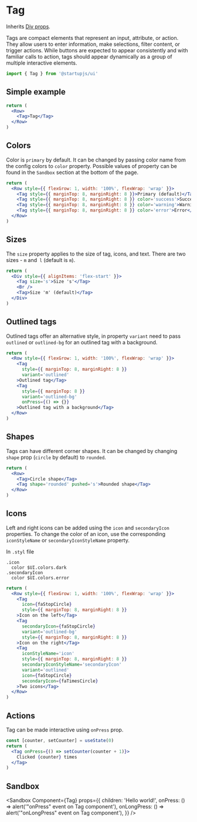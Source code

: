 
# Tag

Inherits [Div props](/docs/components/Div).

Tags are compact elements that represent an input, attribute, or action. They allow users to enter information, make selections, filter content, or trigger actions. While buttons are expected to appear consistently and with familiar calls to action, tags should appear dynamically as a group of multiple interactive elements.

```jsx
import { Tag } from '@startupjs/ui'
```

## Simple example

```jsx example
return (
  <Row>
    <Tag>Tag</Tag>
  </Row>
)
```

## Colors

Color is `primary` by default. It can be changed by passing color name from the config colors to `color` property. Possible values of property can be found in the `Sandbox` section at the bottom of the page.

```jsx example
return (
  <Row style={{ flexGrow: 1, width: '100%', flexWrap: 'wrap' }}>
    <Tag style={{ marginTop: 8, marginRight: 8 }}>Primary (default)</Tag>
    <Tag style={{ marginTop: 8, marginRight: 8 }} color='success'>Success</Tag>
    <Tag style={{ marginTop: 8, marginRight: 8 }} color='warning'>Warning</Tag>
    <Tag style={{ marginTop: 8, marginRight: 8 }} color='error'>Error</Tag>
  </Row>
)
```

## Sizes

The `size` property applies to the size of tag, icons, and text. There are two sizes - `m` and` l` (default is `m`).

```jsx example
return (
  <Div style={{ alignItems: 'flex-start' }}>
    <Tag size='s'>Size 's'</Tag>
    <Br />
    <Tag>Size 'm' (default)</Tag>
  </Div>
)
```

## Outlined tags

Outlined tags offer an alternative style, in property `variant` need to pass `outlined` or `outlined-bg` for an outlined tag with a background.

```jsx example
return (
  <Row style={{ flexGrow: 1, width: '100%', flexWrap: 'wrap' }}>
    <Tag
      style={{ marginTop: 8, marginRight: 8 }}
      variant='outlined'
    >Outlined tag</Tag>
    <Tag
      style={{ marginTop: 8 }}
      variant='outlined-bg'
      onPress={() => {}}
    >Outlined tag with a background</Tag>
  </Row>
)
```

## Shapes

Tags can have different corner shapes. It can be changed by changing `shape` prop (`circle` by default) to `rounded`.

```jsx example
return (
  <Row>
    <Tag>Circle shape</Tag>
    <Tag shape='rounded' pushed='s'>Rounded shape</Tag>
  </Row>
)
```

## Icons

Left and right icons can be added using the `icon` and `secondaryIcon` properties. To change the color of an icon, use the corresponding `iconStyleName` or `secondaryIconStyleName` property.

In `.styl` file
```stylus
.icon
  color $UI.colors.dark
.secondaryIcon
  color $UI.colors.error
```

```jsx example
return (
  <Row style={{ flexGrow: 1, width: '100%', flexWrap: 'wrap' }}>
    <Tag
      icon={faStopCircle}
      style={{ marginTop: 8, marginRight: 8 }}
    >Icon on the left</Tag>
    <Tag
      secondaryIcon={faStopCircle}
      variant='outlined-bg'
      style={{ marginTop: 8, marginRight: 8 }}
    >Icon on the right</Tag>
    <Tag
      iconStyleName='icon'
      style={{ marginTop: 8, marginRight: 8 }}
      secondaryIconStyleName='secondaryIcon'
      variant='outlined'
      icon={faStopCircle}
      secondaryIcon={faTimesCircle}
    >Two icons</Tag>
  </Row>
)
```

## Actions
Tag can be made interactive using `onPress` prop.

```jsx example
const [counter, setCounter] = useState(0)
return (
  <Tag onPress={() => setCounter(counter + 1)}>
    Clicked {counter} times
  </Tag>
)
```

## Sandbox

<Sandbox
  Component={Tag}
  props={{
    children: 'Hello world!',
    onPress: () => alert('"onPress" event on Tag component'),
    onLongPress: () => alert('"onLongPress" event on Tag component'),
  }}
/>
